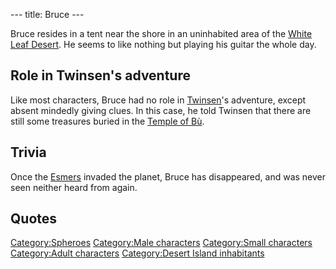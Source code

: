 ---
title: Bruce
---

{{Character|
Name=Bruce|
Image=BBBRUCE.jpg|
Race=[[Sphero]]|
Gender=Male|
Size=Small|
Age=Adult}}

Bruce resides in a tent near the shore in an uninhabited area of the [[White Leaf Desert]]. He seems to like nothing but playing his guitar the whole day.

==Role in Twinsen's adventure==
Like most characters, Bruce had no role in [[Twinsen]]'s adventure, except absent mindedly giving clues. In this case, he told Twinsen that there are still some treasures buried in the [[Temple of Bù]].

==Trivia==
Once the [[Esmers]] invaded the planet, Bruce has disappeared, and was never seen neither heard from again.

==Quotes==
{{Quote|
Quote=I enjoy wandering in the desert. Once, in the Temple of Bù, I found lots of little treasures.|
Character=Bruce}}

[[Category:Spheroes]]
[[Category:Male characters]]
[[Category:Small characters]]
[[Category:Adult characters]]
[[Category:Desert Island inhabitants]]